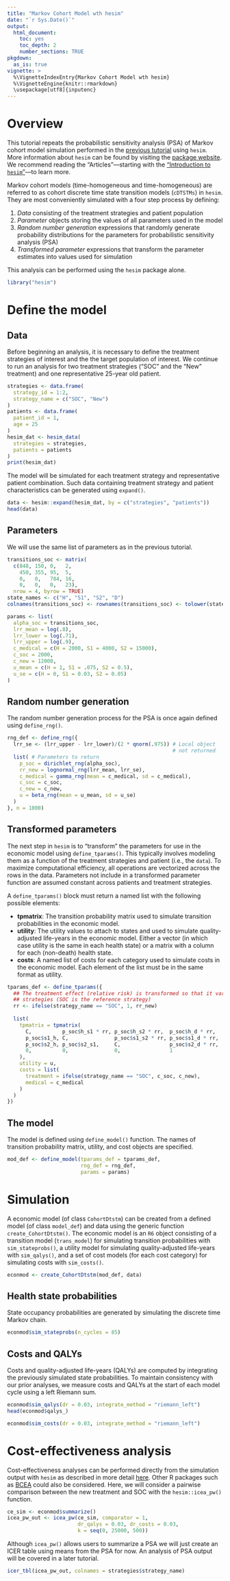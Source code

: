 ```yaml
---
title: "Markov Cohort Model wth hesim"
date: "`r Sys.Date()`"
output: 
  html_document:
    toc: yes
    toc_depth: 2
    number_sections: TRUE
pkgdown:
  as_is: true
vignette: >
  %\VignetteIndexEntry{Markov Cohort Model wth hesim}
  %\VignetteEngine{knitr::rmarkdown}
  \usepackage[utf8]{inputenc}
---
```


# Overview
This tutorial repeats the probabilistic sensitivity analysis (PSA) of Markov cohort model simulation performed in the [previous tutorial](probabilistic-sensitivity-analysis.html) using `hesim`. More information about `hesim` can be found by visiting the [package website](https://hesim-dev.github.io/hesim/). We recommend reading the "Articles"---starting with the ["Introduction to `hesim`"](https://hesim-dev.github.io/hesim/articles/intro.html)---to learn more. 

Markov cohort models (time-homogeneous and time-homogeneous) are referred to as cohort discrete time state transition models (`cDTSTMs`) in `hesim`. They are most conveniently simulated with a four step process by defining:

1. *Data* consisting of the treatment strategies and patient population
2. *Parameter* objects storing the values of all parameters used in the model
3. *Random number generation* expressions that randomly generate probability distributions for the parameters for probabilistic sensitivity analysis (PSA)
4. *Transformed parameter* expressions that transform the parameter estimates into values used for simulation

This analysis can be performed using the `hesim` package alone. 

```r
library("hesim")
```


# Define the model
## Data
Before beginning an analysis, it is necessary to define the treatment strategies of interest and the the target population of interest. We continue to run an analysis for two treatment strategies ("SOC" and the "New" treatment) and one representative 25-year old patient.

```r
strategies <- data.frame(
  strategy_id = 1:2,
  strategy_name = c("SOC", "New")
)
patients <- data.frame(
  patient_id = 1,
  age = 25
)
hesim_dat <- hesim_data(
  strategies = strategies,
  patients = patients
)
print(hesim_dat)
```

The model will be simulated for each treatment strategy and representative patient combination. Such data containing treatment strategy and patient characteristics can be generated using `expand()`. 

```r
data <- hesim::expand(hesim_dat, by = c("strategies", "patients"))
head(data)
```

## Parameters
We will use the same list of parameters as in the previous tutorial.

```r
transitions_soc <- matrix(
  c(848, 150, 0,   2,
    450, 355, 95,  5,
    0,   0,   784, 16,
    0,   0,   0,   23),
  nrow = 4, byrow = TRUE)
state_names <- c("H", "S1", "S2", "D")
colnames(transitions_soc) <- rownames(transitions_soc) <- tolower(state_names)
```


```r
params <- list(
  alpha_soc = transitions_soc,
  lrr_mean = log(.8),
  lrr_lower = log(.71),
  lrr_upper = log(.9),
  c_medical = c(H = 2000, S1 = 4000, S2 = 15000),
  c_soc = 2000,
  c_new = 12000,
  u_mean = c(H = 1, S1 = .075, S2 = 0.5),
  u_se = c(H = 0, S1 = 0.03, S2 = 0.05)
)
```

## Random number generation
The random number generation process for the PSA is once again defined using `define_rng()`. 

```r
rng_def <- define_rng({
  lrr_se <- (lrr_upper - lrr_lower)/(2 * qnorm(.975)) # Local object 
                                                      # not returned
  list( # Parameters to return
    p_soc = dirichlet_rng(alpha_soc),
    rr_new = lognormal_rng(lrr_mean, lrr_se),
    c_medical = gamma_rng(mean = c_medical, sd = c_medical),
    c_soc = c_soc,
    c_new = c_new,
    u = beta_rng(mean = u_mean, sd = u_se)
  )
}, n = 1000)
```

## Transformed parameters
The next step in `hesim` is to "transform" the parameters for use in the economic model using `define_tparams()`. This typically involves modeling them as a function of the treatment strategies and patient (i.e.,  the `data`). To maximize computational efficiency, all operations are vectorized across the rows in the data. Parameters not include in a transformed parameter function are assumed constant across patients and treatment strategies.

A `define_tparams()` block must return a named list with the following possible elements:

* **tpmatrix**: The transition probability matrix used to simulate transition probabilities in the economic model. 
* **utility**: The utility values to attach to states and used to simulate quality-adjusted life-years in the economic model. Either a vector (in which case utility is the same in each health state) or a matrix with a column for each (non-death) health state.
* **costs**: A named list of costs for each category used to simulate costs in the economic model. Each element of the list must be in the same format as utility.

```r
tparams_def <- define_tparams({
  ## The treatment effect (relative risk) is transformed so that it varies by 
  ## strategies (SOC is the reference strategy)
  rr <- ifelse(strategy_name == "SOC", 1, rr_new)
  
  list(
    tpmatrix = tpmatrix(
      C,          p_soc$h_s1 * rr, p_soc$h_s2 * rr,  p_soc$h_d * rr,
      p_soc$s1_h, C,               p_soc$s1_s2 * rr, p_soc$s1_d * rr,
      p_soc$s2_h, p_soc$s2_s1,     C,                p_soc$s2_d * rr,
      0,          0,               0,                1
    ),
    utility = u,
    costs = list(
      treatment = ifelse(strategy_name == "SOC", c_soc, c_new),
      medical = c_medical
    )
  )
})
```

## The model
The model is defined using `define_model()` function. The names of transition probability matrix, utility, and cost objects are specified.

```r
mod_def <- define_model(tparams_def = tparams_def, 
                        rng_def = rng_def, 
                        params = params)
```

# Simulation
A economic model (of class `CohortDtstm`) can be created from a defined model (of class `model_def`) and data using the generic function `create_CohortDtstm()`. The economic model is an `R6` object consisting of a transition model (`trans_model`) for simulating transition probabilities with `sim_stateprobs()`, a utility model for simulating quality-adjusted life-years with `sim_qalys()`, and a set of cost models (for each cost category) for simulating costs with `sim_costs()`. 

```r
econmod <- create_CohortDtstm(mod_def, data)
```

## Health state probabilities
State occupancy probabilities are generated by simulating the discrete time Markov chain. 

```r
econmod$sim_stateprobs(n_cycles = 85)
```

## Costs and QALYs
Costs and quality-adjusted life-years (QALYs) are computed by integrating the previously simulated state probabilities. To maintain consistency with our prior analyses, we measure costs and QALYs at the start of each model cycle using a left Riemann sum.

```r
econmod$sim_qalys(dr = 0.03, integrate_method = "riemann_left")
head(econmod$qalys_)
```

```r
econmod$sim_costs(dr = 0.03, integrate_method = "riemann_left")
```

# Cost-effectiveness analysis
Cost-effectiveness analyses can be performed directly from the simulation output with `hesim` as described in more detail [here](icea.html). Other R packages such as [BCEA](https://sites.google.com/a/statistica.it/gianluca/bcea) could also be considered. Here, we will consider a pairwise comparison between the new treatment and SOC with the `hesim::icea_pw()` function.

```r
ce_sim <- econmod$summarize()
icea_pw_out <- icea_pw(ce_sim, comparator = 1, 
                       dr_qalys = 0.03, dr_costs = 0.03,
                       k = seq(0, 25000, 500))
```

Although `icea_pw()` allows users to summarize a PSA we will just create an ICER table using means from the PSA for now. An analysis of PSA output will be covered in a later tutorial.  

```r
icer_tbl(icea_pw_out, colnames = strategies$strategy_name) 
```

